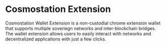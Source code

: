 # Cosmostation Extension

Cosmostation Wallet Extension is a non-custodial chrome extension wallet that supports multiple soveriegn networks and inter-blockchain bridges. The wallet extension allows users to easily interact with networks and decentralized applications with just a few clicks.
